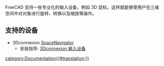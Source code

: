 <languages/>
FreeCAD 支持一些专业化的输入设备，例如 3D 鼠标。这样就能够使用户在三维空间中对对象进行旋转、转换以及缩放等操作。

<span id="Supported_hardware"></span>
==支持的设备 ==

<div class="mw-translate-fuzzy">
*3Dconnexion [http://www.3dconnexion.com/products/spacenavigator.html SpaceNavigator]
**安装指导: [[3Dconnexion input devices/cn|3Dconnexion 输入设备]]
</div>

[[category:Documentation{{#translation:}}]]